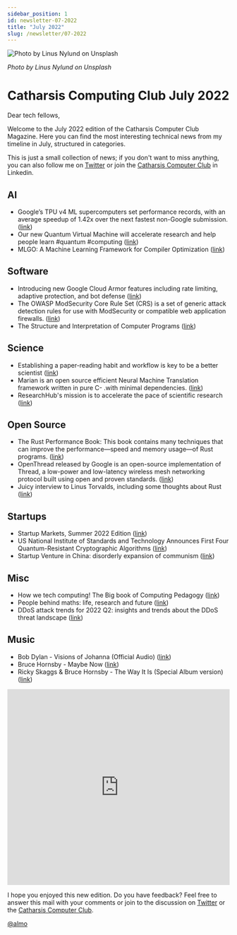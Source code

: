 ```yaml
---
sidebar_position: 1
id: newsletter-07-2022
title: "July 2022"
slug: /newsletter/07-2022
---
```


![Photo by Linus Nylund on Unsplash](/img/1658325592404.jpeg)

_Photo by Linus Nylund on Unsplash_

# Catharsis Computing Club July 2022

Dear tech fellows,

Welcome to the July 2022 edition of the Catharsis Computer Club Magazine. Here you can find the most interesting technical news from my timeline in July, structured in categories.

This is just a small collection of news; if you don't want to miss anything, you can also follow me on [Twitter](https://twitter.com/davilagrau) or join the [Catharsis Computer Club](https://www.linkedin.com/company/davilagrau?lipi=urn%3Ali%3Apage%3Ad_flagship3_pulse_read%3BBQUcha1uTKm4glwawYwjOQ%3D%3D) in Linkedin.

## AI
- Google’s TPU v4 ML supercomputers set performance records, with an average speedup of 1.42x over the next fastest non-Google submission. ([link](https://twitter.com/davilagrau/status/1543277840682127364))
- Our new Quantum Virtual Machine will accelerate research and help people learn #quantum #computing ([link](https://twitter.com/davilagrau/status/1549749167714697221))
- MLGO: A Machine Learning Framework for Compiler Optimization ([link](https://twitter.com/davilagrau/status/1546443948352102401))

## Software
- Introducing new Google Cloud Armor features including rate limiting, adaptive protection, and bot defense ([link](https://twitter.com/davilagrau/status/1543266263501312003))
- The OWASP ModSecurity Core Rule Set (CRS) is a set of generic attack detection rules for use with ModSecurity or compatible web application firewalls. ([link](https://twitter.com/davilagrau/status/1543186490787856385))
- The Structure and Interpretation of Computer Programs ([link](https://twitter.com/davilagrau/status/1549770749237501952))

## Science
- Establishing a paper-reading habit and workflow is key to be a better scientist ([link](https://twitter.com/davilagrau/status/1547469966324162561))
- Marian is an open source efficient Neural Machine Translation framework written in pure C-  .with minimal dependencies. ([link](https://twitter.com/davilagrau/status/1544000856160407561))
- ResearchHub's mission is to accelerate the pace of scientific research ([link](https://twitter.com/davilagrau/status/1546911023554240514))

## Open Source
- The Rust Performance Book: This book contains many techniques that can improve the performance—speed and memory usage—of Rust programs. ([link](https://twitter.com/davilagrau/status/1549789046913712128))
- OpenThread released by Google is an open-source implementation of Thread, a low-power and low-latency wireless mesh networking protocol built using open and proven standards. ([link](https://twitter.com/davilagrau/status/1545668847537102848))
- Juicy interview to Linus Torvalds, including some thoughts about Rust ([link](https://twitter.com/davilagrau/status/1544715726505795590))

## Startups
- Startup Markets, Summer 2022 Edition ([link](https://twitter.com/davilagrau/status/1547283980281683968))
- US National Institute of Standards and Technology Announces First Four Quantum-Resistant Cryptographic Algorithms ([link](https://twitter.com/davilagrau/status/1546187008023834624))
- Startup Venture in China: disorderly expansion of communism ([link](https://twitter.com/davilagrau/status/1544418279783022592))

## Misc
- How we tech computing! The Big book of Computing Pedagogy ([link](https://twitter.com/davilagrau/status/1542859585949663232))
- People behind maths: life, research and future ([link](https://twitter.com/davilagrau/status/1546412999958839297))
- DDoS attack trends for 2022 Q2: insights and trends about the DDoS threat landscape ([link](https://twitter.com/davilagrau/status/1546094653023440897))

## Music
- Bob Dylan - Visions of Johanna (Official Audio) ([link](https://twitter.com/davilagrau/status/1547312838951182336))
- Bruce Hornsby - Maybe Now ([link](https://twitter.com/davilagrau/status/1542109675990257664))
- Ricky Skaggs & Bruce Hornsby - The Way It Is (Special Album version) ([link](https://www.youtube.com/watch?v=Fz2Z26QOvrk))


<iframe width="100%" height="444" src="https://www.youtube.com/embed/Fz2Z26QOvrk" title="YouTube video player" frameborder="0" allow="accelerometer; autoplay; clipboard-write; encrypted-media; gyroscope; picture-in-picture; web-share" allowfullscreen></iframe>



I hope you enjoyed this new edition. Do you have feedback? Feel free to answer this mail with your comments or join to the discussion on [Twitter](https://twitter.com/davilagrau) or the [Catharsis Computer Club](https://www.linkedin.com/company/davilagrau?lipi=urn%3Ali%3Apage%3Ad_flagship3_pulse_read%3BBQUcha1uTKm4glwawYwjOQ%3D%3D).

[@almo](https://twitter.com/davilagrau)